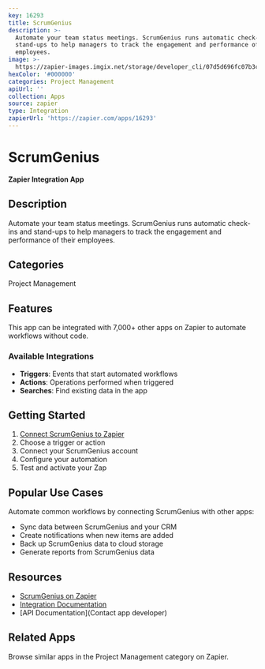 ```yaml
---
key: 16293
title: ScrumGenius
description: >-
  Automate your team status meetings. ScrumGenius runs automatic check-ins and
  stand-ups to help managers to track the engagement and performance of their
  employees.
image: >-
  https://zapier-images.imgix.net/storage/developer_cli/07d5d696fc07b3c7563958e44f8434e6.png?auto=format%2Ccompress&ixlib=python-3.0.0&q=50
hexColor: '#000000'
categories: Project Management
apiUrl: ''
collection: Apps
source: zapier
type: Integration
zapierUrl: 'https://zapier.com/apps/16293'
---
```

# ScrumGenius

**Zapier Integration App**

## Description

Automate your team status meetings. ScrumGenius runs automatic check-ins and stand-ups to help managers to track the engagement and performance of their employees.

## Categories

Project Management

## Features

This app can be integrated with 7,000+ other apps on Zapier to automate workflows without code.

### Available Integrations

- **Triggers**: Events that start automated workflows
- **Actions**: Operations performed when triggered
- **Searches**: Find existing data in the app

## Getting Started

1. [Connect ScrumGenius to Zapier](https://zapier.com/apps/16293)
2. Choose a trigger or action
3. Connect your ScrumGenius account
4. Configure your automation
5. Test and activate your Zap

## Popular Use Cases

Automate common workflows by connecting ScrumGenius with other apps:

- Sync data between ScrumGenius and your CRM
- Create notifications when new items are added
- Back up ScrumGenius data to cloud storage
- Generate reports from ScrumGenius data

## Resources

- [ScrumGenius on Zapier](https://zapier.com/apps/16293)
- [Integration Documentation](https://zapier.com/apps/16293/integrations)
- [API Documentation](Contact app developer)

## Related Apps

Browse similar apps in the Project Management category on Zapier.
